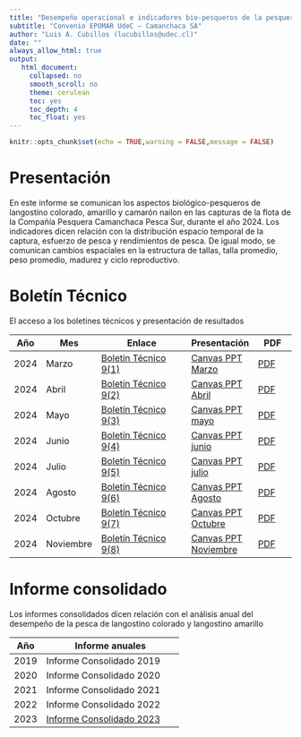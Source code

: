 ```yaml
---
title: "Desempeño operacional e indicadores bio-pesqueros de la pesquería de langostino colorado y langostino amarillo"
subtitle: "Convenio EPOMAR UdeC – Camanchaca SA"
author: "Luis A. Cubillos (lucubillos@udec.cl)"
date: ""
always_allow_html: true
output:
   html_document:
     collapsed: no
     smooth_scroll: no
     theme: cerulean
     toc: yes
     toc_depth: 4
     toc_float: yes
---
```


```r
knitr::opts_chunk$set(echo = TRUE,warning = FALSE,message = FALSE)
```


# Presentación

En este informe se comunican los aspectos biológico-pesqueros de langostino colorado, amarillo y camarón nailon en las capturas de la flota de la Compañía Pesquera Camanchaca Pesca Sur, durante el año 2024. Los indicadores dicen relación con la distribución espacio temporal de la captura, esfuerzo de pesca y rendimientos de pesca. De igual modo, se comunican cambios espaciales en la estructura de tallas, talla promedio, peso promedio, madurez y ciclo reproductivo.

# Boletín Técnico

El acceso a los boletines técnicos y presentación de resultados

 Año | Mes    | Enlace                | Presentación | PDF
-----|--------|-----------------------|--------------|---------
2024 | Marzo  | [Boletín Técnico 9(1)](https://luisacubillos.github.io/Indicadores_camanchaca/Boletin/BolTecVol0901/Boletin_Tecnico_Vol9-1.html)  | [Canvas PPT Marzo](https://www.canva.com/design/DAGBTNBLLBY/mmckJBRb2x0j4DZdxykgwQ/edit?utm_content=DAGBTNBLLBY&utm_campaign=designshare&utm_medium=link2&utm_source=sharebutton) | [PDF](https://luisacubillos.github.io/Indicadores_camanchaca/Boletin/BolTecVol0901/2024-04-BolTec0901.pdf)
2024 | Abril  | [Boletín Técnico 9(2)](https://luisacubillos.github.io/Indicadores_camanchaca/Boletin/BolTecVol0902/Boletin_Tecnico_Vol9-2.html) | [Canvas PPT Abril](https://www.canva.com/design/DAGEdGE-tN0/fnLEdhuJwZGOvlWAqpBMpA/edit?utm_content=DAGEdGE-tN0&utm_campaign=designshare&utm_medium=link2&utm_source=sharebutton) | [PDF](https://luisacubillos.github.io/Indicadores_camanchaca/Boletin/BolTecVol0902/2024-05-BolTec0902.pdf)
2024 | Mayo   | [Boletín Técnico 9(3)](https://luisacubillos.github.io/Indicadores_camanchaca/Boletin/BolTecVol0903/Boletin_Tecnico_Vol9-3.html) | [Canvas PPT mayo](https://www.canva.com/design/DAGH-zGuC-s/icAxdorOqdsTnH2fR34Oew/edit?utm_content=DAGH-zGuC-s&utm_campaign=designshare&utm_medium=link2&utm_source=sharebutton) | [PDF](https://luisacubillos.github.io/Indicadores_camanchaca/Boletin/BolTecVol0903/2024-06-BolTec0903.pdf)
2024 | Junio   | [Boletín Técnico 9(4)](https://luisacubillos.github.io/Indicadores_camanchaca/Boletin/BolTecVol0904/Boletin_Tecnico_Vol9-4.html) | [Canvas PPT junio](https://www.canva.com/design/DAGKvzRGOPE/71vS4Glj4WChXzZxpeNtrg/edit?utm_content=DAGKvzRGOPE&utm_campaign=designshare&utm_medium=link2&utm_source=sharebutton) | [PDF](https://luisacubillos.github.io/Indicadores_camanchaca/Boletin/BolTecVol0904/2024-07-BolTec0904.pdf)
2024 | Julio   | [Boletín Técnico 9(5)](https://luisacubillos.github.io/Indicadores_camanchaca/Boletin/BolTecVol0905/2024-08BolTec0905.html) | [Canvas PPT julio](https://www.canva.com/design/DAFqxnLx1_o/50pASPvmEwU7akf3KV9_Zg/edit?utm_content=DAFqxnLx1_o&utm_campaign=designshare&utm_medium=link2&utm_source=sharebutton) | [PDF](https://luisacubillos.github.io/Indicadores_camanchaca/Boletin/BolTecVol0905/2024-08BolTec0905.pdf)
2024 | Agosto   | [Boletín Técnico 9(6)](https://luisacubillos.github.io/Indicadores_camanchaca/Boletin/BolTecVol0906/2024-10BolTec0906.html) | [Canvas PPT Agosto](https://www.canva.com/design/DAGP_9Qd6u0/1bhXmWttEkyS1TKvT_kxrQ/edit?utm_content=DAGP_9Qd6u0&utm_campaign=designshare&utm_medium=link2&utm_source=sharebutton) | [PDF](https://luisacubillos.github.io/Indicadores_camanchaca/Boletin/BolTecVol0906/2024-10BolTec0906.pdf)
2024 | Octubre   | [Boletín Técnico 9(7)](https://luisacubillos.github.io/Indicadores_camanchaca/Boletin/BolTecVol0907/2024-11BolTec0907.html) | [Canvas PPT Octubre](https://www.canva.com/design/DAGVh0dhZqk/R7QXoHRIhX6wFe8aDKgygQ/edit?utm_content=DAGVh0dhZqk&utm_campaign=designshare&utm_medium=link2&utm_source=sharebutton) | [PDF](https://luisacubillos.github.io/Indicadores_camanchaca/Boletin/BolTecVol0907/2024-11BolTec0907.pdf)
2024 | Noviembre   | [Boletín Técnico 9(8)](https://luisacubillos.github.io/Indicadores_camanchaca/Boletin/BolTecVol0908/2024-12BolTec0908.html) | [Canvas PPT Noviembre](https://www.canva.com/design/DAGYd8X-PrU/hztEyTPUQjdf1XdnMpXDHw/edit?utm_content=DAGYd8X-PrU&utm_campaign=designshare&utm_medium=link2&utm_source=sharebutton) | [PDF](https://luisacubillos.github.io/Indicadores_camanchaca/Boletin/BolTecVol0908/2024-12BolTec0908.pdf)




# Informe consolidado

Los informes consolidados dicen relación con el análisis anual del desempeño de la pesca de langostino colorado y langostino amarillo

Año   | Informe anuales
------|-------------------------
2019   | Informe Consolidado 2019
2020   | Informe Consolidado 2020
2021  | Informe Consolidado 2021
2022  | Informe Consolidado 2022
2023  | [Informe Consolidado 2023](https://luisacubillos.github.io/Indicadores_camanchaca/Reportes/InformeConsolidado_2023.pdf)









